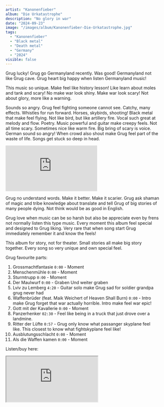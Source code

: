 ```yaml
---
artist: "Kanonenfieber"
album: "Die Urkatastrophe"
description: "No glory in war"
date: "2024-09-23"
image: "/images/album/Kanonenfieber-Die-Urkatastrophe.jpg"
tags:
  - "Kanonenfieber"
  - "Black metal"
  - "Death metal"
  - "Germany"
  - "2024"
visible: false
---
```


Grug lucky! Grug go Germanyland recently. Was good! Germanyland not like Grug cave. Grug heart big happy when listen Germanyland music!

This music so unique. Make feel like history lesson! Like learn about moles and tank and scary! No make war look shiny. Make war look scary! Not about glory, more like a warning.

Sounds so angry. Grug feel fighting someone cannot see. Catchy, many effects. Whistles for run forward. Horses, skybirds, shooting!
Black metal that make feel flying. Not like bird, but like artillery fire. Vocal such great at melody and flow. Poetry. Music powerful and guitar make creepy feels.
Not all time scary. Sometimes nice like warm fire. Big bring of scary is voice. German sound so angry! When crowd also shout make Grug feel part of the waste of life. Songs get stuck so deep in head.

<div class="embed-container">
  <iframe
    class="embed-video"
    src="https://www.youtube-nocookie.com/embed/7f8N0UQAZF0?si=ju-OvP7NBo1vcKaZ"
    frameborder="0"
    allow="accelerometer; autoplay; clipboard-write; encrypted-media; gyroscope; picture-in-picture; web-share"
    referrerpolicy="strict-origin-when-cross-origin"
    allowfullscreen></iframe>
</div>

Grug no understand words. Make it better. Make it scarier. Grug ask shaman of magic and tribe knowledge about translate and tell Grug of big stories of many people dying. Not think would be as good in English.

Grug love when music can be so harsh but also be appreciate even by frens not normally listen this type music. Every moment this album feel special and designed to Grug liking.
Very rare that when song start Grug immediately remember it and know the feels!

This album for story, not for theater. Small stories all make big story together. Every song so very unique and own special feel.

Grug favourite parts:

1. Grossmachtfantasie `0:00` - Moment
2. Menschenmühle `0:00` - Moment
3. Sturmtrupp `0:00` - Moment
4. Der Maulwurf `0:00` - Graben Und weiter graben
5. Lviv zu Lemberg `4:20` - Guitar solo make Grug sad for soldier grandpa grug never had
6. Waffenbrüder (feat. Maik Weichert of Heaven Shall Burn) `0:00` - Intro make Grug forget that war actually horrible. Intro make feel war epic!
7. Gott mit der Kavallerie `0:00` - Moment
8. Panzerhenker `02:30` - Feel like being in a truck that just drove over a landmine.
9. Ritter der Lüfte `0:57` - Grug only know what passanger skyplane feel like. This closest to know what fightskyplane feel like!
10. Ausblutungsschlacht `0:00` - Moment
11. Als die Waffen kamen `0:00` - Moment

Listen/buy here:

<iframe
  style={{ border: "0", width: "350px", height: "800px" }}
  src="https://bandcamp.com/EmbeddedPlayer/album=3942629743/size=large/bgcol=333333/linkcol=ffffff/transparent=true/"
  seamless>
  <a href="https://noisebringer-records.bandcamp.com/album/die-urkatastrophe-2">
    Die Urkatastrophe by Kanonenfieber
  </a>
</iframe>

